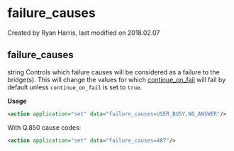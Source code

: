 
# failure_causes 

 Created by  Ryan Harris, last modified on 2018.02.07

## failure_causes

string Controls which failure causes will be considered as a failure to the bridge(s). This will change the values for which [continue\_on\_fail](../FreeSWITCH-Explained/Dialplan/Variables-Master-List_16352570.mdx#continue_on_fail) will fail by default unless `continue_on_fail` is set to `true`.

**Usage**

```xml
<action application="set" data="failure_causes=USER_BUSY,NO_ANSWER"/>
```

With Q.850 cause codes:

```xml
<action application="set" data="failure_causes=487"/>
```



